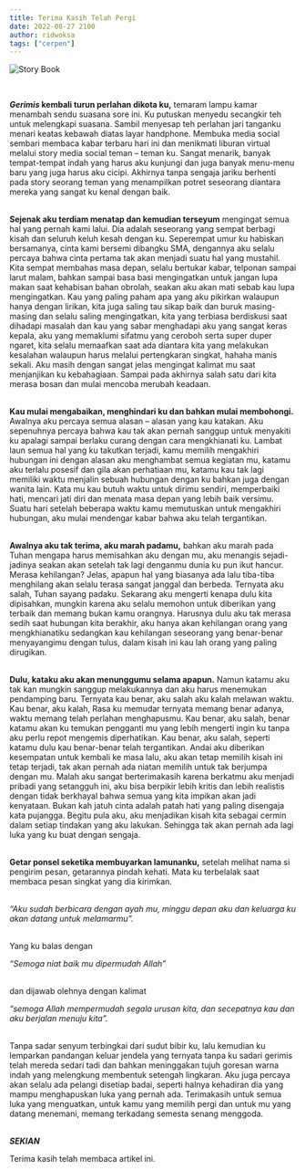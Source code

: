 ```yaml
---
title: Terima Kasih Telah Pergi 
date: 2022-08-27 2100
author: ridwoksa
tags: ["cerpen"]
---
```



![](https://cdn.pixabay.com/photo/2018/01/04/09/39/love-story-3060241_960_720.jpg "Story Book")

<br/>


**_Gerimis_ kembali turun perlahan dikota ku,**
temaram lampu kamar menambah sendu suasana sore ini. Ku putuskan menyedu secangkir teh untuk melengkapi suasana. Sambil menyesap teh perlahan jari tanganku menari keatas kebawah diatas layar handphone. Membuka media social sembari membaca kabar terbaru hari ini dan menikmati liburan virtual melalui story media social teman – teman ku. Sangat menarik, banyak tempat-tempat indah yang harus aku kunjungi dan juga banyak menu-menu  baru yang juga harus aku cicipi. Akhirnya tanpa sengaja jariku berhenti pada story seorang teman yang menampilkan potret seseorang diantara mereka yang sangat ku kenal dengan baik.<br/><br/>

**Sejenak aku terdiam menatap dan kemudian terseyum**
mengingat semua hal yang pernah kami lalui. Dia adalah seseorang yang sempat berbagi kisah dan seluruh keluh kesah dengan ku. Seperempat umur ku habiskan bersamanya, cinta kami bersemi dibangku SMA, dengannya aku selalu percaya bahwa cinta pertama tak akan menjadi suatu hal yang mustahil. Kita sempat membahas masa depan, selalu bertukar kabar, telponan sampai larut malam, bahkan sampai basa basi mengingatkan untuk jangan lupa makan saat kehabisan bahan obrolah, seakan aku akan mati sebab kau lupa mengingatkan. Kau yang paling paham apa yang aku pikirkan walaupun hanya dengan lirikan, kita juga saling tau sikap baik dan buruk masing-masing dan selalu saling mengingatkan, kita yang terbiasa berdiskusi saat dihadapi masalah dan kau yang sabar menghadapi aku yang sangat keras kepala, aku yang memaklumi sifatmu yang ceroboh serta super duper ngaret, kita selalu memaafkan saat ada diantara kita yang melakukan kesalahan walaupun harus melalui pertengkaran singkat,  hahaha manis sekali. Aku masih dengan sangat jelas mengingat kalimat mu saat menjanjikan ku kebahagiaan. Sampai pada akhirnya salah satu dari kita merasa bosan dan mulai mencoba merubah keadaan.<br/><br/>

**Kau mulai mengabaikan, menghindari ku dan bahkan mulai membohongi.**
Awalnya aku percaya semua alasan – alasan yang kau katakan. Aku sepenuhnya percaya bahwa kau tak akan pernah sanggup untuk menyakiti ku apalagi sampai berlaku curang dengan cara mengkhianati ku. Lambat laun semua hal yang ku takutkan terjadi, kamu memilih mengakhiri hubungan ini dengan alasan aku menghambat semua kegiatan mu, katamu aku terlalu posesif dan gila akan perhatiaan mu, katamu kau tak lagi memiliki waktu menjalin sebuah hubungan dengan ku bahkan juga dengan wanita lain. Kata mu kau butuh waktu untuk dirimu sendiri, memperbaiki hati, mencari jati diri dan menata masa depan yang lebih baik versimu. Suatu hari setelah beberapa waktu kamu memutuskan untuk mengakhiri hubungan, aku mulai mendengar kabar bahwa aku telah tergantikan.<br/><br/>

**Awalnya aku tak terima, aku marah padamu,**
bahkan aku marah pada Tuhan mengapa harus memisahkan aku dengan mu, aku menangis sejadi-jadinya seakan akan setelah tak lagi denganmu dunia ku pun ikut hancur. Merasa kehilangan? Jelas, apapun hal yang biasanya ada lalu tiba-tiba menghilang akan selalu terasa sangat janggal dan berbeda. Ternyata aku salah, Tuhan sayang padaku. Sekarang aku mengerti kenapa dulu kita dipisahkan, mungkin karena aku selalu memohon untuk diberikan yang terbaik dan memang bukan kamu orangnya. Harusnya dulu aku tak merasa sedih saat hubungan kita berakhir, aku hanya akan kehilangan orang yang mengkhianatiku sedangkan kau kehilangan seseorang yang benar-benar menyayangimu dengan tulus, dalam kisah ini kau lah orang yang paling dirugikan.<br/><br/>

**Dulu, kataku aku akan menunggumu selama apapun.**
Namun katamu aku tak kan mungkin sanggup melakukannya dan aku harus menemukan pendamping baru. Ternyata kau benar, aku salah aku kalah melawan waktu. Kau benar, aku kalah, Rasa ku memudar ternyata memang benar adanya, waktu memang telah perlahan menghapusmu. Kau benar, aku salah, benar katamu akan ku temukan pengganti mu yang lebih mengerti ingin ku tanpa aku perlu repot mengemis diperhatikan. Kau benar, aku salah, seperti katamu dulu kau benar-benar telah tergantikan. Andai aku diberikan kesempatan untuk kembali ke masa lalu, aku akan tetap memilih kisah ini tetap terjadi, tak akan pernah ada niatan memilih untuk tak berjumpa dengan mu. Malah aku sangat berterimakasih karena berkatmu aku menjadi pribadi yang setangguh ini, aku bisa berpikir lebih kritis dan lebih realistis dengan tidak berkhayal bahwa semua yang kita impikan akan jadi kenyataan. Bukan kah jatuh cinta adalah patah hati yang paling disengaja kata pujangga. Begitu pula aku, aku menjadikan kisah kita sebagai cermin dalam setiap tindakan yang aku lakukan. Sehingga tak akan pernah ada lagi luka yang ku buat dengan sengaja.<br/><br/>

**Getar ponsel seketika membuyarkan lamunanku,** 
setelah melihat nama si pengirim pesan, getarannya pindah kehati. Mata ku terbelalak saat membaca pesan singkat yang dia kirimkan.<br/><br/>

*“Aku sudah berbicara dengan ayah mu, minggu depan aku dan keluarga ku akan datang untuk melamarmu”.*
 
<br/>
Yang ku balas dengan

*“Semoga niat baik mu dipermudah Allah”*

<br/>
dan dijawab olehnya dengan kalimat

*“semoga Allah mempermudah segala urusan kita, dan secepatnya kau dan aku berjalan menuju kita”.*

<br/>
Tanpa sadar senyum terbingkai dari sudut bibir ku, lalu kemudian ku lemparkan pandangan keluar jendela yang ternyata tanpa ku sadari gerimis telah mereda sedari tadi dan bahkan meninggakan tujuh goresan warna indah yang melengkung membentuk setengah lingkaran. Aku juga percaya akan selalu ada pelangi disetiap badai, seperti halnya kehadiran dia yang mampu menghapuskan luka yang pernah ada. Terimakasih untuk semua luka yang menguatkan, untuk kamu yang memilih pergi dan untuk mu yang datang menemani, memang terkadang semesta senang menggoda.<br/><br/>

 

***SEKIAN***

Terima kasih telah membaca artikel ini.
